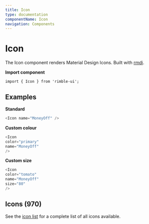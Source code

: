 ```yaml
---
title: Icon
type: documentation
componentName: Icon
navigation: Components
---
```


# Icon

The Icon component renders Material Design Icons. Built with [rmdi](https://github.com/jxnblk/rmdi).

**Import component**
```lang=jsx
import { Icon } from 'rimble-ui';
```
## Examples

**Standard**

```js is=react-live
<Icon name="MoneyOff" />
```

**Custom colour**

```js is=react-live
<Icon
color="primary"
name="MoneyOff"
/>
```

**Custom size**

```js is=react-live
<Icon
color="tomato"
name="MoneyOff"
size="80"
/>
```

## Icons (970)

See the [icon list](https://github.com/jxnblk/rmdi/blob/master/ICONS.md) for a complete list of all icons available.
